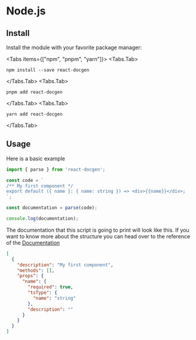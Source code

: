 
# Node.js

## Install

Install the module with your favorite package manager:

<Tabs items={["npm", "pnpm", "yarn"]}>
  <Tabs.Tab>

```shell filename="Terminal" copy
npm install --save react-docgen
```

  </Tabs.Tab>
  <Tabs.Tab>

```shell filename="Terminal" copy
pnpm add react-docgen
```

  </Tabs.Tab>
  <Tabs.Tab>

```shell filename="Terminal" copy
yarn add react-docgen
```

  </Tabs.Tab>
</Tabs>

## Usage

Here is a basic example

```ts filename="index.tsx" copy
import { parse } from 'react-docgen';

const code = `
/** My first component */
export default ({ name }: { name: string }) => <div>{{name}}</div>;
`;

const documentation = parse(code);

console.log(documentation);
```

The documentation that this script is going to print will look like this. If you
want to know more about the structure you can head over to the reference of the
[Documentation](../reference/documentation/basic.mdx)

```json
[
  {
    "description": "My first component",
    "methods": [],
    "props": {
      "name": {
        "required": true,
        "tsType": {
          "name": "string"
        },
        "description": ""
      }
    }
  }
]
```
